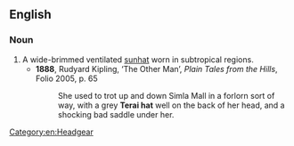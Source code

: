 ==English==

===Noun===
{{en-noun|head=[[terai]] [[hat]]}}

# A wide-brimmed ventilated [[sunhat]] worn in subtropical regions.
#* '''1888''', Rudyard Kipling, ‘The Other Man’, ''Plain Tales from the Hills'', Folio 2005, p. 65
#*: She used to trot up and down Simla Mall in a forlorn sort of way, with a grey '''Terai hat''' well on the back of her head, and a shocking bad saddle under her.

[[Category:en:Headgear]]